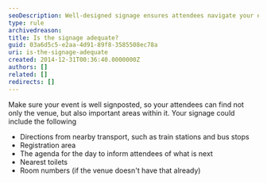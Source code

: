```yaml
---
seoDescription: Well-designed signage ensures attendees navigate your event smoothly and efficiently.
type: rule
archivedreason:
title: Is the signage adequate?
guid: 03a6d5c5-e2aa-4d91-89f8-3585508ec78a
uri: is-the-signage-adequate
created: 2014-12-31T00:36:40.0000000Z
authors: []
related: []
redirects: []
---
```


Make sure your event is well signposted, so your attendees can find not only the venue, but also important areas within it.
Your signage could include the following

- Directions from nearby transport, such as train stations and bus stops
- Registration area
- The agenda for the day to inform attendees of what is next
- Nearest toilets
- Room numbers (if the venue doesn't have that already)